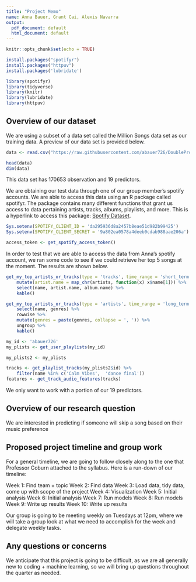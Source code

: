 ```yaml
---
title: "Project Memo"
name: Anna Bauer, Grant Cai, Alexis Navarra
output:
  pdf_document: default
  html_document: default
---
```


```r
knitr::opts_chunk$set(echo = TRUE)
```

```r
install.packages("spotifyr")
install.packages("httpuv")
install.packages('lubridate')
```

```r
library(spotifyr)
library(tidyverse)
library(knitr)
library(lubridate)
library(httpuv)
```

## Overview of our dataset

We are using a subset of a data set called the Million Songs data set as our training data. A preview of our data set is provided below.
```r
data <- read.csv("https://raw.githubusercontent.com/abauer726/DoubleProjectGroup/main/131%20Project/data.csv?token=GHSAT0AAAAAABQVL6TOJ4JSLEHQSKZIQ6VEYPIRZJA")

head(data)
dim(data)
```
This data set has 170653 observation and 19 predictors.

We are obtaining our test data through one of our group member's spotify accounts. We are able to access this data using an R package called spotifyr. The package contains many different functions that grant us access to data pertaining artists, tracks, albums, playlists, and more. This is a hyperlink to access this package: [Spotify Dataset](https://www.rcharlie.com/spotifyr/).
```r
Sys.setenv(SPOTIFY_CLIENT_ID = 'da295936d8a2457b8eae51d982b99425')
Sys.setenv(SPOTIFY_CLIENT_SECRET = '9a802ea0578a4deeb0cdab988aae206a')

access_token <- get_spotify_access_token()

```

In order to test that we are able to access the data from Anna's spotify account, we ran some code to see if we could retrieve her top 5 songs at the moment. The results are shown below.
```r
get_my_top_artists_or_tracks(type = 'tracks', time_range = 'short_term', limit = 5) %>% 
    mutate(artist.name = map_chr(artists, function(x) x$name[1])) %>% 
    select(name, artist.name, album.name) %>% 
    kable()

```

```r
get_my_top_artists_or_tracks(type = 'artists', time_range = 'long_term', limit = 5) %>% 
    select(name, genres) %>% 
    rowwise %>% 
    mutate(genres = paste(genres, collapse = ', ')) %>% 
    ungroup %>% 
    kable()

```

```r
my_id <- 'abauer726'
my_plists <- get_user_playlists(my_id)

my_plists2 <- my_plists

tracks <- get_playlist_tracks(my_plists2$id) %>%
    filter(name %in% c('Calm Vibes',  'dance final'))
features <- get_track_audio_features(tracks)
```

We only want to work with a portion of our 19 predictors. 

## Overview of our research question

We are interested in predicting if someone will skip a song based on their music preference 

## Proposed project timeline and group work

For a general timeline, we are going to follow closely along to the one that Professor Coburn attached to the syllabus. Here is a run-down of our timeline:

Week 1: Find team + topic
Week 2: Find data
Week 3: Load data, tidy data, come up with scope of the project
Week 4: Visualization 
Week 5: Initial analysis
Week 6: Initial analysis
Week 7: Run models 
Week 8: Run models
Week 9: Write up results
Week 10: Write up results

Our group is going to be meeting weekly on Tuesdays at 12pm, where we will take a group look at what we need to accomplish for the week and delegate weekly tasks.

## Any questions or concerns

We anticipate that this project is going to be difficult, as we are all generally new to coding + machine learning, so we will bring up questions throughout the quarter as needed. 